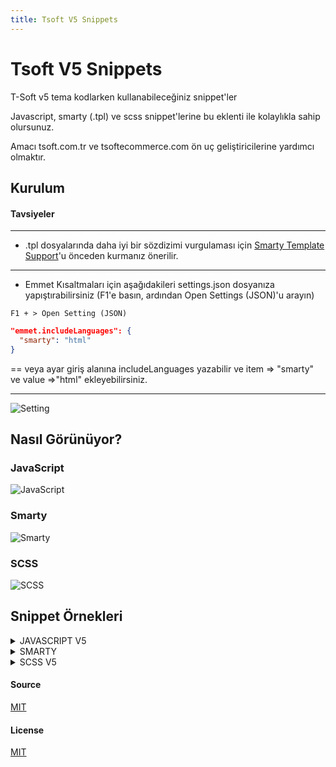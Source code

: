 ```yaml
---
title: Tsoft V5 Snippets
---
```


# Tsoft V5 Snippets
T-Soft v5 tema kodlarken kullanabileceğiniz snippet'ler

Javascript, smarty (.tpl) ve scss snippet'lerine 
bu eklenti ile kolaylıkla sahip olursunuz. 

Amacı tsoft.com.tr ve tsoftecommerce.com 
ön uç geliştiricilerine yardımcı olmaktır.

## Kurulum

#### Tavsiyeler
---
- .tpl dosyalarında daha iyi bir sözdizimi vurgulaması için 
<a href="https://marketplace.visualstudio.com/items?itemName=aswinkumar863.smarty-template-support" target="_blank" rel="noreferrer noopener nofollow">Smarty Template Support</a>'u önceden kurmanız önerilir.
---
- Emmet Kısaltmaları için aşağıdakileri settings.json 
dosyanıza yapıştırabilirsiniz (F1'e basın, 
ardından Open Settings (JSON)'u arayın)

<code>F1 + > Open Setting (JSON)</code>

```json
"emmet.includeLanguages": {
  "smarty": "html"
}
```

== veya ayar giriş alanına includeLanguages 
yazabilir ve item => "smarty" ve value =>"html" ekleyebilirsiniz.

---
![Setting](https://github.com/gitorhub/tsoft-v5-snippet/raw/HEAD/images/setting.png)

## Nasıl Görünüyor?

### JavaScript
![JavaScript](https://github.com/gitorhub/tsoft-v5-snippet/raw/HEAD/images/js.gif)

### Smarty
![Smarty](https://github.com/gitorhub/tsoft-v5-snippet/raw/HEAD/images/smarty.gif)

### SCSS
![SCSS](https://github.com/gitorhub/tsoft-v5-snippet/raw/HEAD/images/scss.gif)

## Snippet Örnekleri

<details id="JAVASCRIP">
  <summary class="h2 text-primary cursor-pointer">JAVASCRIPT V5</summary>
  T-Soft V5 için Javascript kod parçacıkları.

  ### JavaScript Snippets

  #### `cl ⇥`  
```javascript
console.log();
```
  #### `cv ⇥`  
```javascript
console.log('variable',variable);
```
  #### `ael ⇥`  
```javascript
selector.addEventListener("click",e=>{
    console.log(e)
});
```
  #### `docready ⇥`  
```javascript
document.addEventListener("DOMContentLoaded",e=>{
    console.log(e)
});
```
  #### `vuecreateapp ⇥`  
```javascript
Vue.createApp(appName).mount('#appSelector');
```
  #### `vuescript ⇥`  
```javascript
window['appName'] = {
    data() {
        return {
            P:``,
        }
    },
}
Vue.creatApp(appName).mount(`#app-selector`);
```
  #### `tsubmitform ⇥`  
```javascript
T(`#selector`).on('submit', e => {
    e.stopPropagation();
    e.preventDefault();
    const formEl = e.target;
    if(!T.checkValidity(formEl))
        return;
    var data = new FormData(formEl);
    axios.post('/srv/service/servicepath', data).then(response => {
        const result = response.data;
        console.log('result:', result);
        formEl.reset();
        T.notify({
            text:"element",
            className: 'success',
            duration: 3200
        });
    });
});
```
  #### `newswiper ⇥`  
```javascript
new Swiper(selector, {
    slidesPerView: 2,
    spaceBetween: T.isMobile() ? 8 : 15,
    navigation: {
        nextEl: `#swiper-next-${BLOCK.ID}`,
        prevEl:`#swiper-prev-${BLOCK.ID}`,
    },
    pagination: {
        el: '.swiper-pagination',
        clickable: true
    },
    breakpoints: {
        576: {
            slidesPerView: 3
        },
        768: {
            slidesPerView: 4
        }
    }
});
```
  #### `axiosget ⇥`  
```javascript
axios.get("url").then((res)=> {
    console.log(res.data);
})
.catch((error)=> {
    console.log(error);
})
```
  #### `axiospost ⇥`  
```javascript
axios.post("url", formData).then((res)=> {
    console.log(res.data);
})
.catch((error)=> {
    console.log(error);
})
```
  #### `fetchget ⇥`  
```javascript
fetch("users.json").then(res=> res.json())
.then(data=> {
        data.forEach(el => {
        console.log(el);
    });
})
.catch(err => console.log(err))
```

  
  #### `tcartcallback ⇥`  
```javascript
Cart.callback.add.push((res)=>{
        console.log(res) 
})
```
  #### `tready ⇥`  
```javascript
T.ready(function(){
    
})
```
  #### `tisEmptyObject ⇥`  
```javascript
T.isEmptyObject(obj)
```

  
  #### `teach ⇥`  
```javascript
T.each(T(`div`),(i, el)=>{
    console.log(i, el);
});
```
  #### `tsetCookie ⇥`  
```javascript
T.setCookie(cookieName, cookieValue, exdays) 
```
  #### `tgetCookie ⇥`  
```javascript
T.getCookie(cookieName) 
```
  #### `tblock ⇥` BLOCK
```javascript
BLOCK.
```
  #### `tsetting ⇥` SETTING
```javascript
SETTING.
```
  #### `timage ⇥` IMAGE
```javascript
IMAGE.
```
  #### `tgetlink ⇥` 
```javascript
T.getLink(`param`,'value','link');
```
  #### `tpopshow ⇥` 
```javascript
popoverAlert.show(
    T(`selector`)[0], msg, false, `btn btn-danger text-left`, true, `inline`
);
```
  #### `tpophide ⇥` 
```javascript
popoverAlert.hide(item, [`btn`, `btn-outline-danger`, `text-left`]);
```
#### `tpophideall ⇥` 
```javascript
popoverAlert.hideAll();
```
#### `tloadSubFolder ⇥` 
```javascript
loadSubFolder({
    pageId: 1,
    blockParentId: 1000,
    subFolder: 'subfoldername',
    params: { oneparam: oneparam, twoparam: twoparam },
    success:  function(loadRes){
        T.modal({ html: loadRes, width:'480px' });
        evalScripts(loadRes)
    }
});
```
#### `tisMobile ⇥` 
```javascript
T.isMobile()
```
#### `tgetUrlParam ⇥` 
```javascript
getUrlParam('param')
```
#### `tscrollToElm ⇥` 
```javascript
scrollToElm(`[href='#id']`);
```
#### `tlocalApi ⇥` 
```javascript
LocalApi.get(`key`);
```
#### `tevalScripts ⇥` 
```javascript
evalScripts(content);
```
#### `ts ⇥` tselector
```javascript
T(`selector`);
```
#### `twrap ⇥` 
```javascript
T.wrap(T(`toWrapSelector`)[0],'','classname');
```
#### `taddclass ⇥` 
```javascript
T(`selector`).addClass('active');
```

#### `tremoveclass ⇥` 
```javascript
T(`selector`).removeClass('active');
```
#### `ttoggleclass ⇥` 
```javascript
T(`selector`).toggleClass('active');
```
#### `thasclass ⇥` 
```javascript
T(`selector`).hasClass('active');
```
#### `tindex ⇥` 
```javascript
T(`selector`).index();
```
#### `tclick ⇥` 
```javascript
T(`#selector`).on(`click`, e => {
    e.stopPropagation();
    e.preventDefault();
    const el = e.target;
    
});
```
#### `toffclick ⇥` 
```javascript
T(`#selector`).off(`click`, e => {
    e.stopPropagation();
    e.preventDefault();
    const el = e.target;
    
});
```
#### `toneclick ⇥` 
```javascript
T(`#selector`).one(`click`, e => {
    e.stopPropagation();
    e.preventDefault();
    const el = e.target;
    
});
```
#### `ttrigger ⇥` 
```javascript
T(`selector`).trigger('click');
```

#### `thtml ⇥` 
```javascript
T(`selector`).html('element');
```
#### `ttext ⇥` 
```javascript
T(`selector`).text('text');
```
#### `theightset ⇥` 
```javascript
T(`selector`).height(400);
```
#### `theightget ⇥` 
```javascript
T(`selector`).height();
```
#### `tshow ⇥` 
```javascript
T(`selector`).show(`flex`);
```
#### `thide ⇥` 
```javascript
T(`selector`).hide();
```
#### `tnotify ⇥` 
```javascript
T.notify({
    text:`messageandtext`,
    className: `success`,
    duration: 3200,
    stopOnFocus: true,
    close: true,
    gravity:`top`,
    position: `left`,
    iconClass: `ti-thumbs-up`,
});
```
#### `tmodal ⇥` 
```javascript
T.modal({
    id: 'new-modal',
    class: `classname`,
    width: `480px`,
    title: `ModalTitle`,
    html: result.statusText,
    close: true,
    openCallback: () => {
    },
    closeCallback: () => {
    }
});
```
#### `tpublishingPopupCallback ⇥` 
```javascript
window.publishingPopupCallback=function(){
    
}
```
#### `ttooltip ⇥` 
```javascript
T.tooltip(T(`selector`)[0], {
    placement:`top`
});
```
#### `tcheckvalidity ⇥` 
```javascript
if(!T.checkValidity(e.target)) return;
```
#### `tvat ⇥` 
```javascript
T.vat(price, vat);
```

#### `tformat ⇥` 
```javascript
T.format(number);
```
#### `ttimeconverter ⇥` 
```javascript
T.timeConverter(1652702396000, `d.m.y`);
```

#### `tbuttonlock ⇥` 
```javascript
const button = T(`#form_submit_button`)[0];
T.buttonLock.dom = button;
T.buttonLock.tmp = button.innerHTML;
T.buttonLock.lock();
```
#### `tbuttonunlock ⇥` 
```javascript
T.buttonLock.unlock();
```

### Tsoft most used servives

#### `sretrunnotes ⇥` 
```javascript
`/srv/service/order-v4/order-return/${product_id}`
```
#### `svideo ⇥` 
```javascript
`/srv/service/gallery/video-detail/${product_id}`
```
#### `sfastlook ⇥` 
```javascript
`/srv/service/product-detail/view/606`
```
#### `sfolders ⇥` 
```javascript
`/srv/service/content/get/${BLOCK.ID}/folder_name`
```
#### `slanguage ⇥` 
```javascript
`/srv/service/language/change/${tr}`
```
#### `scurrency ⇥` 
```javascript
`/srv/shopping/shopping/set-currency/${tl}`
```

#### `scountry ⇥` 
```javascript
`/srv/shopping/shopping/set-country/${TR}`
```
#### `sproductlist ⇥` 
```javascript
`/srv/service/content/get-block/1003/category/${catID}`
```
#### `scatservice ⇥` 
```javascript
`/srv/service/category/get/${catID}`
```
#### `scatproduct ⇥` 
```javascript
`/srv/service/product/filter/category/${catID}?pg=1`
```
#### `sgettree ⇥` 
```javascript
`/srv/service/category/getTree/${catID}`
```
#### `sgetblock ⇥` 
```javascript
`/srv/service/content/get-block/1018/content/${içerik_id}`
```
#### `sinstallment ⇥` 
```javascript
`/srv/service/product-detail/credit-card-installment-list/${product_id}/${sub_product_id}`
```
#### `spaymentoptions ⇥` 
```javascript
`/srv/service/product-detail/payment-options/${product_id}/${sub_product_id}`
```
#### `scampaignproduct ⇥` 
```javascript
`/srv/campaign-v2/campaign/get-list-by-type/product/${product_id}`
```

#### `scampaigncart ⇥` 
```javascript
`/srv/campaign-v2/campaign/get-list-by-type/cart`
```
#### `scampaigncat ⇥` 
```javascript
`/srv/campaign-v2/campaign/get-list-by-type/category/${id}`
```

#### `scart ⇥` 
```javascript
`/srv/service/cart/load?link=sepet`
```
#### `scomment ⇥` 
```javascript
`/srv/service/product-detail/comments/${product_id}`
```
#### `scommentpoint ⇥` 
```javascript
`/srv/service/product-detail/comment-average/${product_id}`
```

#### `sbrand ⇥` 
```javascript
`/srv/service/filter/get/brands`

```
#### `srelatedblock ⇥` 
```javascript
`/srv/service/content/getBlock/1070/product/${product_id}`
```
#### `srelated ⇥` 
```javascript
`/srv/service/product/get-related-products/${product_id}/1`

```
#### `ssubstitution ⇥` 
```javascript
`/srv/service/product/get-related-products/${product_id}/2`
```

#### `saccessory ⇥` 
```javascript
`/srv/service/product/get-related-products/${product_id}/3`
```
#### `scomplement ⇥` 
```javascript
`/srv/service/product/get-related-products/${product_id}/4`
```
</details>

<details id="SMARTY">
<summary class="h2 text-primary cursor-pointer">SMARTY</summary>

T-Soft V5 için Smarty kod parçacıkları.

### Smarty Snippets

#### `border- ⇥` 
```html
border-options
```
#### `fw- ⇥` 
```html
fw-options
```
 
#### `text- ⇥` 
```html
text-options
```
#### `btn- ⇥` 
```html
btn-options
```
#### `btn-outline- ⇥` 
```html
btn-outline-options
```
#### `bg- ⇥` 
```html
btn-outline-options
```
#### `pos-rd ⇥` 
```html
position-desktop-relative
```
#### `pos-sd ⇥` 
```html
position-desktop-sticky
```
#### `pos-ad ⇥` 
```html
position-desktop-absolute
```
#### `pos-fd ⇥` 
```html
position-desktop-fixed
```
#### `pos-r ⇥` 
```html
position-relative
```
#### `pos-s ⇥` 
```html
position-sticky
```
#### `pos-a ⇥` 
```html
position-absolute
```
#### `pos-f ⇥` 
```html
position-fixed
```
#### `column ⇥` 
```html
flex-direction-column
```
#### `row-f ⇥` 
```html
flex-direction-row
```
#### `row-r ⇥` 
```html
flex-direction-row-reverse
```
#### `wrap ⇥` 
```html
flex-wrap
```
#### `wrap-r ⇥` 
```html
flex-wrap-reverse
```
#### `shrink ⇥` 
```html
flex-shrink-options
```
#### `a-center ⇥` 
```html
align-items-center
```
#### `a-end ⇥` 
```html
align-items-flex-end
```
#### `a-start ⇥` 
```html
align-items-flex-start
```
#### `j-center ⇥` 
```html
justify-content-center
```
#### `j-between ⇥` 
```html
justify-content-between
```
#### `j-between ⇥` 
```html
justify-content-between
```
#### `j-around ⇥` 
```html
justify-content-around
```
#### `j-evenly ⇥` 
```html
justify-content-evenly
```
#### `j-start ⇥` 
```html
justify-content-flex-start
```
#### `j-end ⇥` 
```html
justify-content-flex-end
```
#### `container ⇥` 
```html
container-options
```
#### `extraformat ⇥` 
```html
{format price=($P.PRICE_SELL - ($P.PRICE_SELL * $P.NUMERIC1/100))}
```

  
#### `extraformat ⇥` 
```html
{format price=($P.PRICE_SELL - ($P.PRICE_SELL * $P.NUMERIC1/100))}
```

  
#### `extravat ⇥` 
```html
{vat price=($P.PRICE_SELL - ($P.PRICE_SELL * $P.NUMERIC1/100)) vat=$P.VAT}
```

  
  
#### `vuetemplate ⇥` 
```html
<div id="selector" class="row" v-cloak>
</div>

<script>
    const appName = {
        data() {
            return {
                
            }
        }
    };
    Vue.createApp(appName).mount('selector');
</script>
```
#### `IS_ADMIN_LOGGED ⇥` 
```html
IS_ADMIN_LOGGED
```
#### `IS_LAZY_LOAD_ACTIVE ⇥` 
```html
IS_LAZY_LOAD_ACTIVE
```
#### `IS_MEMBER_LOGGED_IN ⇥` 
```html
IS_MEMBER_LOGGED_IN
```
#### `IS_VENDOR ⇥` 
```html
IS_VENDOR
```
#### `LANGUAGE ⇥` 
```html
LANGUAGE
```
#### `LANGUAGE_SELECTED ⇥` 
```html
LANGUAGE_SELECTED
```
#### `LANGUAGE_LIST ⇥` 
```html
LANGUAGE_LIST
```
#### `IS_HTTPS_ACTIVE ⇥` 
```html
IS_HTTPS_ACTIVE
```
#### `FILTER_PROPERTY_LIST ⇥` 
```html
FILTER_PROPERTY_LIST
```
#### `IS_RECOMMENDATION_ACTIVE ⇥` 
```html
IS_RECOMMENDATION_ACTIVE
```
#### `SYMBOL_ ⇥` 
```html
SYMBOL_options
```
#### `LAZY_LOAD_LOADING_IMAGE ⇥` 
```html
LAZY_LOAD_LOADING_IMAGE
```
#### `DISPLAY_FAVOURITE_BUTTON ⇥` 
```html
DISPLAY_FAVOURITE_BUTTON
```
#### `DISPLAY_COMPARISON_BUTTON ⇥` 
```html
DISPLAY_COMPARISON_BUTTON
```
#### `DISPLAY_CART_BUTTON ⇥` 
```html
DISPLAY_CART_BUTTON
```
#### `DISPLAY_LANGUAGES ⇥` 
```html
DISPLAY_LANGUAGES
```
#### `CAMPAIGN_LIST ⇥` 
```html
CAMPAIGN_LIST
```
#### `CURRENCY_LIST ⇥` 
```html
CURRENCY_LIST
```
#### `data-toggle ⇥` 
```html
data-toggle="options"
```
#### `CURRENCY ⇥` 
```html
CURRENCY
```
#### `CHILDREN ⇥` 
```html
CHILDREN
```
#### `CHILDREN|@count ⇥` 
```html
CHILDREN|@count
```
#### `MEDIUM_WEBP_JPG ⇥` 
```html
MEDIUM_WEBP_JPG
```
#### `VARIANT_TYPE_ID ⇥` 
```html
VARIANT_TYPE_ID
```
#### `VARIANT_IDS ⇥` 
```html
VARIANT_IDS
```
#### `TITLE ⇥` 
```html
TITLE
```
#### `SMALL ⇥` 
```html
SMALL
```
#### `MEDIUM ⇥` 
```html
MEDIUM
```
#### `BIG ⇥` 
```html
BIG
```
#### `P ⇥` 
```html
P.options
```
#### `SUB ⇥` 
```html
SUB.options
```
#### `VARIANT_FEATURE1_LIST ⇥` 
```html
VARIANT_FEATURE1_LIST
```
#### `tsubfolder ⇥` 
```html
/srv/service/content-v5/sub-folder/{$PAGE_ID/{$BLOCK.PARENT_ID}/subfoldername/?product={$P.ID}&variant={$P.VARIANT_ID}
```
#### `tfor ⇥` 
```html
{for $i=1 to $P.STOCK}
$i
{/for}
```
#### `tvat ⇥` 
```html
{vat price=$P.PRICE_SELL vat=$P.VAT}
```
#### `tformat ⇥` 
```html
{format price=$P.PRICE_SELL}
```
#### `|string_format ⇥` 
```html
|string_format:'%.1f'
```
#### `|date_format ⇥` 
```html
|date_format:'Y,m,d,H,i,s'
```
#### `|strip_tags|escape ⇥` 
```html
|strip_tags|escape:'html'
```
#### `|strpos ⇥` 
```html
|strpos:''
```
#### `|default ⇥` 
```html
|default:''
```
#### `|replace ⇥` 
```html
|replace:'':''
```
#### `|count ⇥` 
```html
|@count
```
#### `| ⇥` 
```html
|options
```
#### `texchange ⇥` 
```html
{exchange price=$P.PRICE_SELL from=$P.TARGET_CURRENCY to='USD'}
```

#### `THEME_FOLDER ⇥` 
```html
THEME_FOLDER
```
#### `ASSETS ⇥` 
```html
ASSETS
```
#### `TABS ⇥` 
```html
TABS
```
#### `MENU ⇥` 
```html
MENUoptions
```
#### `titeration ⇥` 
```html
$smarty.foreach.name.iteration
```
#### `RELATED_PRODUCTS ⇥` 
```html
RELATED_PRODUCTS_IDS1_options
```
#### `SYMBOL_ ⇥` 
```html
SYMBOL_options
```
#### `ADDITIONAL_FIELD ⇥` 
```html
ADDITIONAL_FIELD_options
```
#### `NUMERIC1 ⇥` 
```html
NUMERIC1
```
#### `COUNTER ⇥` 
```html
COUNTER
```
#### `debugserver ⇥` 
```html
<pre>{$smarty.server|@debug_print_var}</pre>
```
#### `explode ⇥` 
```html
{assign var="CATARRAY" value=","|explode:$P.CATEGORY_IDS}
```
#### `inarray ⇥` 
```html
{in_array('20', array('10','20','30'))}
```
#### `mathsmarty ⇥` 
```html
{math assign="SEPETTUTARI" equation="x*((100+v)/100)*((100-y)/100)" x=$P.PRICE_SELL y=$P.ADDITIONAL_FIELD_1 v=$P.VAT}
```
#### `wame ⇥` 
```html
https://api.whatsapp.com/send?phone=9{$WHATSAPP_NO}&text=
```
#### `jsondecode ⇥` 
```html
json_decode($P.VARIANT_DATA, true)
```

#### `pid ⇥` 
```html
{$P.ID}
```
#### `bid ⇥` 
```html
BLOCK.ID
```
#### `jsvoid ⇥` 
```html
javascript:void(0)
```
#### `|substr ⇥` 
```html
|substr:0:5
```
#### `urlpage ⇥` 
```html
{url type='page' id='68'}
```
#### `predebug ⇥` 
```html
<pre>{arr|@debug_print_var}</pre>
```
#### `var_dump ⇥` 
```html
<pre>{$arr|@var_dump}</pre>
```
#### `editorfiles ⇥` 
```html
/Data/EditorFiles/v5images/
```
#### `debug ⇥` 
```html
{debug}
```
#### `/literal ⇥` 
```html
{debug}
```
#### `BLOCK ⇥` 
```html
BLOCK.options
```
#### `SETTING ⇥` 
```html
SETTING.options
```
#### `IMAGE ⇥` 
```html
IMAGE.options
```

### Services

#### `sretrunnotes ⇥` 
```html
/srv/service/order-v4/order-return/${$P.ID}
```
#### `ssearch ⇥` 
```html
/srv/service/order-v4/order-return/${$P.ID}
```
#### `svideo ⇥` 
```html
/srv/service/gallery/video-detail/${$P.ID}
```
#### `sfastlook ⇥` 
```html
/srv/service/product-detail/view/606
```
#### `sfolders ⇥` 
```html
/srv/service/content/get/block_id/folder_name
```
#### `slanguage ⇥` 
```html
/srv/service/language/change/tr
```
#### `scurrency ⇥` 
```html
/srv/shopping/shopping/set-currency/tl
```
#### `scountry ⇥` 
```html
/srv/shopping/shopping/set-country/TR
```
#### `sproductlist ⇥` 
```html
/srv/service/content/get-block/1003/category/catID
```
#### `scatservice ⇥` 
```html
/srv/service/category/get/catID
```
#### `scatproduct ⇥` 
```html
/srv/service/product/filter/category/catID?pg=1
```

#### `sgettree ⇥` 
```html
/srv/service/category/getTree/catID
```
#### `sgetblock ⇥` 
```html
/srv/service/content/get-block/1018/content/içerik_id
```
#### `sinstallment ⇥` 
```html
/srv/service/product-detail/credit-card-installment-list/${$P.ID}/${$P.VARIANT_ID}
```
#### `spaymentoptions ⇥` 
```html
/srv/service/product-detail/payment-options/${$P.ID}/${$P.VARIANT_ID}
```
#### `scampaignproduct ⇥` 
```html
/srv/campaign-v2/campaign/get-list-by-type/product/${$P.ID}
```
#### `scampaigncart ⇥` 
```html
/srv/campaign-v2/campaign/get-list-by-type/cart
```
#### `scampaigncat ⇥` 
```html
/srv/campaign-v2/campaign/get-list-by-type/category/id
```
#### `scart ⇥` 
```html
/srv/service/cart/load?link=sepet
```
#### `scomment ⇥` 
```html
/srv/service/product-detail/comments/${$P.ID}
```
#### `scommentpoint ⇥` 
```html
/srv/service/product-detail/comment-average/${$P.ID}
```
#### `sbrand ⇥` 
```html
/srv/service/filter/get/brands
```
#### `srelatedblock ⇥` 
```html
/srv/service/content/getBlock/1070/product/${$P.ID}
```
#### `srelated ⇥` 
```html
/srv/service/product/get-related-products/${$P.ID}/1
```
#### `ssubstitution ⇥` 
```html
/srv/service/product/get-related-products/${$P.ID}/2
```
#### `saccessory ⇥` 
```html
/srv/service/product/get-related-products/${$P.ID}/3
```

#### `scomplement ⇥` 
```html
/srv/service/product/get-related-products/${$P.ID}/4
```
</details>

<details id="SCSS">
  <summary class="h2 text-primary cursor-pointer">SCSS V5</summary>
T-Soft V5 için SCSS kod parçacıkları.
Örnek kullanım.

### SCSS Snippets

#### `transparentize ⇥`  
```scss
transparentize($bgPrimary, 0.5);
```
#### `darken ⇥`  
```scss
darken($bgPrimary, 10%)
```
#### `lighten ⇥`  
```scss
lighten($bgPrimary, 10%)
```
#### `$gridColumns ⇥`  
```scss
$gridColumns
```
#### `$gridPadding ⇥`  
```scss
$gridPadding
```
#### `$mobileGridPadding ⇥`  
```scss
$mobileGridPadding
```
#### `$xxlScreen ⇥`  
```scss
$xxlScreen
```
#### `$xlScreen ⇥`  
```scss
$xlScreen
```
#### `$lgScreen ⇥`  
```scss
$lgScreen
```
#### `$mdScreen ⇥`  
```scss
$mdScreen
```
#### `$smScreen ⇥`  
```scss
$smScreen
```


#### `$bg ⇥`  
```scss
$bgoptions
$bgBody
$bgPrimary
$bgSecondary
$bgWhite
$bgBlack
$bgGray
$bgLight
$bgDarkGray
$bgSuccess
$bgInfo
$bgWarning
$bgDanger
```
#### `$border ⇥`  
```scss
$borderoptions
$borderBody
$borderPrimary
$borderSecondary
$borderWhite
$borderBlack
$borderGray
$borderLight
$borderDarkGray
$borderSuccess
$borderInfo
$borderWarning
$borderDanger
$borderRadius

```
#### `$button ⇥`  
```scss
$buttonoptions
$buttonPrimary
$buttonSecondary
$buttonWhite
$buttonBlack
$buttonGray
$buttonLight
$buttonDarkGray
$buttonSuccess
$buttonInfo
$buttonWarning
$buttonDanger

```
#### `$text ⇥`  
```scss
$textoptions
$textPrimary
$textSecondary
$textWhite
$textBlack
$textGray
$textLight
$textDarkGray
$textSuccess
$textInfo
$textWarning
$textDanger
$textColor

```
#### `$headingColor ⇥`  
```scss
$headingColor

```
#### `$font ⇥`  
```scss
$fontoptions
$fontH1
$fontH2
$fontH3
$fontText
$fontMaster


```
#### `clamp ⇥`  
```scss
clamp(13px,1vw,20px)

```
#### `importsetting ⇥`  
```scss
@import "setting.scss";
@import "mixin.scss";

```
#### `i-scrollbar ⇥`  
```scss
 @include scrollbar(5, 5, $bgPrimary);

```
#### `i-lineclamp ⇥`  
```scss
 @include line-clamp(2);

```
#### `i-j-evenly ⇥`  
```scss
  @include justify-content-evenly;

```
#### `i-j-center ⇥`  
```scss
  @include justify-content-center;

```
#### `i-j-start ⇥`  
```scss
 @include justify-content-flex-start;

```
#### `i-j-end ⇥`  
```scss
  @include justify-content-flex-end;

```
#### `i-j-between ⇥`  
```scss
  @include justify-content-between;

```
#### `i-j-around ⇥`  
```scss
   @include justify-content-around;

```
#### `i-a-end ⇥`  
```scss
  @include align-items-flex-end;

```
#### `i-a-start ⇥`  
```scss
  @include align-items-flex-start;

```
#### `i-row ⇥`  
```scss
   @include flex-direction-row;

```
#### `i-column ⇥`  
```scss
   @include flex-direction-column;

```
#### `i-wrap ⇥`  
```scss
   @include flex-wrap;

```
#### `i-flex ⇥`  
```scss
 @include d-flex;

```
#### `i-inlineflex ⇥`  
```scss
 @include d-inline-flex;

```
#### `i-allcenter ⇥`  
```scss
  @include d-flex;
  @include align-items-center;
  @include justify-content-center;

```
#### `i-block ⇥`  
```scss
  @include BLOCK {
  
  }

```
#### `boxshadow ⇥`  
```scss
box-shadow: 0 0 10px 0 rgb(40 40 40 / 30%);

```
#### `textshadow ⇥`  
```scss
text-shadow: 1px 1px 2px $bgBlack, 0 0 1em $bgBlack, 0 0 0.2em $bgBlack;

```
#### `lineclamp ⇥`  
```scss
display: -webkit-box !important;
-webkit-line-clamp: 2;
-webkit-box-orient: vertical;
overflow: hidden;

```
#### `mediamin ⇥`  
```scss
@media (min-width: $mdScreen){

}

```
#### `mediamax ⇥`  
```scss
@media (max-width: $mdScreen - 1){

}

```
#### `keyframes ⇥`  
```scss
@keyframes mymove {
    from {top: 0px;}
    to {top: 200px;}
}

```
</details>

#### Source
[MIT](https://github.com/gitorhub/tsoft-v5-snippet/blob/main/README.md)
#### License
[MIT](https://github.com/gitorhub/tsoft-v5-snippet/blob/main/LICENCE)
